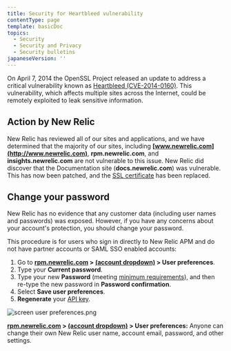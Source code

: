 ```yaml
---
title: Security for Heartbleed vulnerability
contentType: page
template: basicDoc
topics:
  - Security
  - Security and Privacy
  - Security bulletins
japaneseVersion: ''
---
```


On April 7, 2014 the OpenSSL Project released an update to address a critical vulnerability known as [Heartbleed (CVE-2014-0160)](http://heartbleed.com). This vulnerability, which affects multiple sites across the Internet, could be remotely exploited to leak sensitive information.

## Action by New Relic

New Relic has reviewed all of our sites and applications, and we have determined that the majority of our sites, including **[www.newrelic.com](http://www.newrelic.com)**, **rpm.newrelic.com**, and **insights.newrelic.com** are not vulnerable to this issue. New Relic did discover that the Documentation site (**docs.newrelic.com**) was vulnerable. This has now been patched, and the [SSL certificate](/docs/accounts-partnerships/education/getting-started-new-relic/glossary#ssl-certificate) has been replaced.

## Change your password

New Relic has no evidence that any customer data (including user names and passwords) was exposed. However, if you have any concerns about your account's protection, you should change your password.

This procedure is for users who sign in directly to New Relic APM and do not have partner accounts or SAML SSO enabled accounts:

1. Go to **[rpm.newrelic.com](https://rpm.newrelic.com) > [(account dropdown)](/docs/accounts-partnerships/education/getting-started-new-relic/glossary#account-dropdown) > User preferences**.
2. Type your **Current password**.
3. Type your new **Password** (meeting [minimum requirements](/docs/subscriptions/account-user-settings#requirements)), and then re-type the new password in **Password confirmation**.
4. Select **Save user preferences**.
5. **Regenerate** your [API key](/docs/apis/rest-api-v2/requirements/api-keys#creating).

![screen user preferences.png](./images/screen-user-preferences_0.png "screen user preferences.png")

**[rpm.newrelic.com](https://rpm.newrelic.com) > [(account dropdown)](/docs/accounts-partnerships/education/getting-started-new-relic/glossary#account-dropdown) > User preferences:** Anyone can change their own New Relic user name, account email, password, and other settings.
